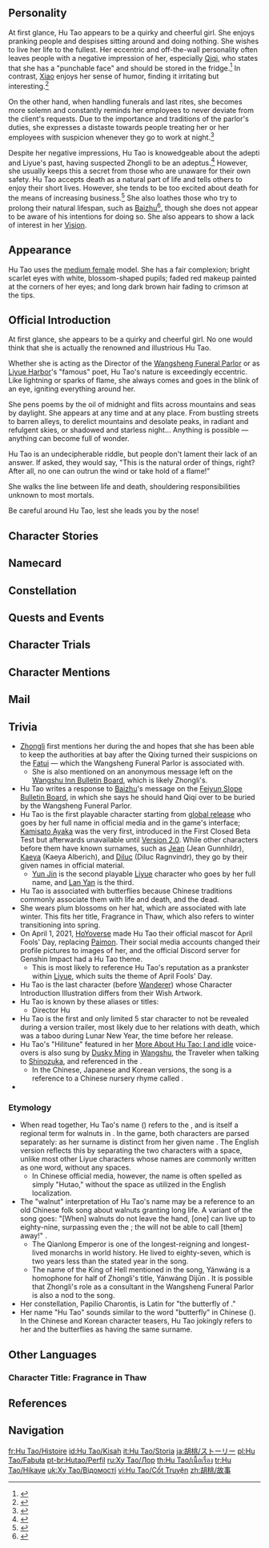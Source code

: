 {{CharacterTabs}}
{{Quote|Hu Tao is the 77th Director of the Wangsheng Funeral Parlor, a person vital to managing Liyue's funerary affairs.<br>She does her utmost to flawlessly carry out a person's last rites and preserve the world's balance of yin and yang.<br>Aside from this, she is also a talented poet whose many "masterpieces" have passed around Liyue's populace by word of mouth.|Description from the Official Website<ref>Official Genshin Impact Website: [https://genshin.hoyoverse.com/en/character/liyue?char=12 Hu Tao]</ref>}}

==Personality==
{{Quote|The 77th Director of the Wangsheng Funeral Parlor. She took over the business at a rather young age.|In-game character attributes and profile page text}}

At first glance, Hu Tao appears to be a quirky and cheerful girl. She enjoys pranking people and despises sitting around and doing nothing. She wishes to live her life to the fullest. Her eccentric and off-the-wall personality often leaves people with a negative impression of her, especially [[Qiqi]], who states that she has a "punchable face" and should be stored in the fridge.<ref>{{Ref/CS|Qiqi|Character Stories}}</ref> In contrast, [[Xiao]] enjoys her sense of humor, finding it irritating but interesting.<ref>{{Ref/VO|Xiao|About Hu Tao}}</ref>

On the other hand, when handling funerals and last rites, she becomes more solemn and constantly reminds her employees to never deviate from the client's requests. Due to the importance and traditions of the parlor's duties, she expresses a distaste towards people treating her or her employees with suspicion whenever they go to work at night.<ref>{{Ref/VO|Hu Tao|More About Hu Tao: III}}</ref>

Despite her negative impressions, Hu Tao is knowedgeable about the adepti and Liyue's past, having suspected Zhongli to be an adeptus.<ref>{{Ref/CS|Zhongli|Character Stories}}</ref> However, she usually keeps this a secret from those who are unaware for their own safety. Hu Tao accepts death as a natural part of life and tells others to enjoy their short lives. However, she tends to be too excited about death for the means of increasing business.<ref>{{Ref/Quest|The Mysterious Wangsheng Parlor}}</ref> She also loathes those who try to prolong their natural lifespan, such as [[Baizhu]]<ref>{{Ref/VO|Hu Tao|About Baizhu}}</ref>, though she does not appear to be aware of his intentions for doing so. She also appears to show a lack of interest in her {{Pyro}} [[Vision]].

==Appearance==
{{See also|Plum Blossom Bouquet}}
<!-- Keep appearance section short and concise. Limit to 3-4 sentences. Outfits should be described on the outfit pages. -->
Hu Tao uses the [[:Category:Medium Female Characters|medium female]] model. She has a fair complexion; bright scarlet eyes with white, blossom-shaped pupils; faded red makeup painted at the corners of her eyes; and long dark brown hair fading to crimson at the tips.

==Official Introduction==
{{Official Introduction
|title=Look out, Hu Tao's coming through!
|link=https://www.hoyolab.com/article/214658
|character=Hu Tao
}}
{{Quote|It would be best not underestimate someone as whimsical as her. However, should you enjoy surprises, then I believe a visit is in order.|[[Zhongli]]}}

At first glance, she appears to be a quirky and cheerful girl. No one would think that she is actually the renowned and illustrious Hu Tao.

Whether she is acting as the Director of the [[Wangsheng Funeral Parlor]] or as [[Liyue Harbor]]'s "famous" poet, Hu Tao's nature is exceedingly eccentric. Like lightning or sparks of flame, she always comes and goes in the blink of an eye, igniting everything around her.

She pens poems by the oil of midnight and flits across mountains and seas by daylight. She appears at any time and at any place. From bustling streets to barren alleys, to derelict mountains and desolate peaks, in radiant and refulgent skies, or shadowed and starless night... Anything is possible &mdash; anything can become full of wonder.

Hu Tao is an undecipherable riddle, but people don't lament their lack of an answer. If asked, they would say, "This is the natural order of things, right? After all, no one can outrun the wind or take hold of a flame!"

She walks the line between life and death, shouldering responsibilities unknown to most mortals.

Be careful around Hu Tao, lest she leads you by the nose!

==Character Stories==
{{Character Story
|title1        = Character Details
|text1         = <p>The 77th Director of the Wangsheng Funeral Parlor, a young lady managing the parlor's operations. Despite her position, she's an amiable person who puts on no airs.</p><p>Her antics are as plentiful as the sand on [[Yaoguang Shoal]]. She never ceases to shock people with her countless bizarre ideas.</p><p>Hu Tao may seem like all play and no work, spending every free moment on leisure and being widely considered a laissez-faire business owner.</p><p>It is only during funeral ceremonies, when she personally leads her undertakers through lamp-lit alleys, that she shows her dignified and solemn side.</p>
|mention1      = 

|title2        = Character Story 1
|friendship2   = 2
|text2         = <p>Funeral ceremonies allow mortals to leave this world with dignity.</p><p> And Liyue's Wangsheng Funeral Parlor is said to be painting the last strokes on the scrolls of people's lives in the most respectful way.</p><p>Traditional funerals include multiple steps such as holding a wake, burial, putting up a memorial plaque... All of which are subject to strict rules.</p><p>Regardless of their social standing and level of wealth, all who depart deserve a ceremony that would do them honor. This is the Wangsheng Funeral Parlor's client service philosophy.</p><p>One would think that such a reputable organization ought to be led only by an individual of utmost learning and sagacity.</p><p>Yet the heavy mantle of the 77th Director has fallen on the shoulders of a young lady like Hu Tao.</p><p>She has got quite a reputation in Liyue. Whenever someone mentions Hu Tao, their neighbors find it extremely hard to navigate the conversation.</p><p>Although she is widely praised for her wit and shrewdness, her eccentric notions are not as welcome, as she often lets her imagination run wild.</p><p>As a three-year-old, she would read through volumes of classic texts while doing handstands. At six, she would cut classes and fall asleep in coffins. When she was eight, she started living in the parlor and learning the etiquette of funeral ceremonies...</p><p>One would never use the word "measured" to describe her behavior.</p><p>During her teenage years, Hu Tao was tasked with conducting a funeral ceremony for the first time.</p><p>The parlor's undertakers and consultants were anticipating her debut with their stomachs in knots as if they were suspended over the peaks of [[Jueyun Karst]].</p>
|mention2      = 

|title3        = Character Story 2
|friendship3   = 3
|text3         = <p>Fortunately, Hu Tao treats the parlor's operations with the utmost importance and is always looking to grow her business.</p><p>"At the Wangsheng Funeral Parlor, the living give us [[Mora]] to see the dead on their way. We have a responsibility to both parties, so we gotta make sure both sides are happy."</p><p>When it comes to the parlor's rules, Hu Tao knows them all like the back of her hand.</p><p>Each day when the parlor closes its doors, Hu Tao invites consultants from different walks of life to pass their teachings on to the undertakers.</p><p>"The funeral tradition is like science. It cannot be performed based on impressions and personal habits."</p><p>Of all the lecturers, Zhongli is the most revered one. As such, his lessons have proven to be the most effective in cultivating the competence of Wangsheng Funeral Parlor's undertakers.</p><p>Despite often being teased by Hu Tao due to his old-fashioned style, he is also the person that she trusts the most.</p><p>Apart from that, Hu Tao always instructs her undertakers to respect their clients' wishes and not insist on any particular form of funeral.</p><p>"Some clients want nothing more than a peaceful ceremony, some opt for a more lively style of event. There are also wealthier clients who would request a funeral arrangement of the most pompous kind. The services we provide have to be tailor-made according to the clients' needs."</p><p>Ever since Hu Tao took over, the parlor's operations have been solid and reliable, with ceremonies conducted so tactfully that quite a few superstitious people in Liyue have changed their attitudes towards funerals.</p><p>Even so, Hu Tao still has a tendency to wander off, disappearing as soon as her undertakers are busy listening to lectures.</p><p>The hobbies and interests of this young director are just as eccentric as her personality, and yet it is difficult to say with certainty if those activities are of a purely leisurely nature.</p><p>Hu Tao's shadow can be seen in the moonlit docks or at the highest, most precarious viewpoints in the mountains, where she's likely to take in the scenery and shape her thoughts into beautiful poetry.</p><p>She loves to roam freely at night, looking for inspiration. When it strikes her, no matter where she is, she cannot help but compose a poem on the spot.</p><p>If they are particularly lucky, the traveling merchants taking respite around the [[Huaguang Stone Forest]] can spot a mysterious girl keeping herself amused in solitude.</p><p>Hu Tao can play a four-player card game accompanied by no one for hours on end.</p><p>That said, the joys of engaging in such activities remain a mystery to all but Hu Tao herself.</p>
|mention3      = Zhongli

|title4        = Character Story 3
|friendship4   = 4
|text4         = <p>The [[Ministry of Civil Affairs]] is guarded by two life-like stone lions, a symbol of power and authority.</p><p>However, Hu Tao, who happened to be passing by the ministry building one day, saw them in a different light. At first, she examined the lions with a thoughtful look, but soon enough, her pensive face gave way to a wide smile, as she slapped them on the fore-paws.</p><p>From that moment on, Hu Tao often visited and petted the stone statues. Not only would she talk to them, but also give them pet names &mdash; Whiskers for the one on the left and Mittens for the one on the right.</p><p>On occasion, she would even bring a bucket of water and a big brush to bathe them, each move so careful and deliberate that one might think that they were her actual pets.</p><p>As it happened, another feline, a living and breathing calico cat, could be found enjoying the local delicacies in front of [[Xinyue Kiosk]], not too far from the ministry building. One day, some city folk came to play with the restaurant's favorite, providing an interesting foil for Hu Tao's peculiarities. Met with befuddled gazes of the bystanders, Hu Tao showed unwavering confidence.</p><p>"Sure, your kitty's cute, but the same can be said about my Whiskers and Mittens. Their fur might be harder, but they're still just as fluffy! Any animal that brings people joy may become a pet. And when it comes to majestic looks, your little fur-ball simply can't measure up to my lions!"</p><p>Suffice to say that this explanation was met with even greater consternation from the onlookers.</p><p>Yet the group of people shocked the most and most often by Hu Tao's antics were the ministry guards. Soft footsteps could often be heard in front of the building at around midnight. Initially, the guards suspected that it had been a thief preparing to rob officials. To their unceasing surprise, it would turn out to just be a young lady playing with the stone lions.</p><p>The guards were faced with an even bigger conundrum when, once everyone had reluctantly got used to her presence, Hu Tao discontinued her visits.</p><p>That meant that the responsibility for cleaning the statues fell on the guards' shoulders once again.</p><p>Subsequently, they decided to keep guard by the lions for many days, anticipating Hu Tao's return. Once they finally had the opportunity to ask her why she would not visit anymore, they received the most absurd of answers.</p><p>"Whiskers and Mittens are adults now and can take care of themselves! Excuse me, I'm running late for my heart-to-heart with a {{sic|Statue of the Seven}} regarding the meaning of life!"</p>
|mention4      = 

|title5        = Character Story 4
|friendship5   = 5
|text5         = <p>Not long after her initial meeting with the little zombie, Hu Tao decided that, as her self-proclaimed true friend, she should grant Qiqi eternal peace.</p><p>Hu Tao would go on to kidnap Qiqi several times following much deliberation in every instance, including calculating the most auspicious time for the ceremony, aiming to follow the standard procedure of cremation, after which she would place Qiqi in a tomb on the outskirts of the city.</p><p>In fact, she would have succeeded already if not for Baizhu's timely interventions.</p><p>Each time the [[Bubu Pharmacy]]'s owner managed to catch up with them, Hu Tao had already had Qiqi packed in a bag, with only her head sticking out, staring in utter confusion as Hu Tao was vigorously digging a hole for the pyre.</p><p>Afterwards, Hu Tao sent Qiqi an apology letter, in which she expressed deep regret that she had not been able to lay Qiqi to rest fast enough.</p><p>In Hu Tao's eyes, Qiqi passed away a long time ago, but has been trapped in this world and cannot free herself of her eternal suffering.</p><p>Baizhu, for his part, had grown ever more relentless in his pursuit of eternal life after meeting Qiqi. This act of defiance against the cycle of life and death was unacceptable to Hu Tao.</p><p>She wanted to bury Qiqi not only out of consideration for her friend but also to restore the natural order.</p><p>But Qiqi could not disagree more, as she was afraid of death and disliked Hu Tao for her attempts.</p><p>Because the struggle between Hu Tao and her had been going on for so long, Qiqi has experienced a breakthrough. She has started to remember places where she might hide to avoid being captured by Hu Tao.</p><p>Perhaps it was due to those desperate survival efforts that Hu Tao decided to do something unusual and dig deeper into Qiqi's past.</p><p>The story of her accident and the mystery of the adepti... That series of coincidences filled Hu Tao's heart with hesitation.</p><p>Since Qiqi's will to live is so strong, she should not be forced to move on. Given the circumstances, she could only be treated as a rare exception that eludes the natural laws.</p><p>Ever since, Hu Tao's attitude towards Qiqi has changed drastically, to the point that she would pamper her.</p><p>Unfortunately, the damage has been done and Hu Tao has become Qiqi's bugbear. The little zombie may need several years more to let go of her grievances.</p>
|mention5      = Baizhu,Qiqi

|title6        = Character Story 5
|friendship6   = 6
|text6         = <p>Hu Tao is not, in fact, best known for her role as Director, but for her other great accomplishment: the creation of poetry.</p><p>She dubs herself the "versemonger of the darkest alleys," and free verse flows forth untamed from her mouth whenever she has free time to be out on the streets.</p><p>The "Hilitune" is Hu Tao's most famous work, well-loved not only by the people of the harbor, but ever on the lips of children as far as [[Qingce Village]] as well.</p><p>Hobbyists and critics alike were greatly surprised by the simple but profound originality of the "Hilitune" and its creation, and went to [[Wanwen Bookhouse]] in droves to search for the works of this great poet. Unfortunately, Hu Tao's anthologies, named "Fiddlesticks" and "Of Common Lives" respectively, have yet to be published.</p><p>[[Xingqiu]], ever immersed in books, also wanted to meet this strange person, and so chose an auspicious date to visit, bringing a gift with him.</p><p>The two hit it off immediately, and they exchanged pointers and impromptu poetry in Wangsheng's main hall &mdash; and when faced with the poetry of Xingqiu's traditional, artistic bent, Hu Tao could always return in kind with some strange and marvelous verse.</p><p>And there was meaning in the chaos, indeed, a rhythm to the bizarre that anyone could perceive, and it was catchy, too.</p><p>Thus did she "beat the old master with untrained fists," leaving Xingqiu at a loss for words.</p><p>At length, the poetic spar ended amiably, and they have been friends ever since, reading and composing poetry with one another when they have the time to meet.</p><p>Over time, [[Chongyun]], too, was pulled in to serve as an umpire, their laughter filling the streets.</p><p>The poems born from these sessions would also be recorded by bystanders.</p><p>If ever you should hear a pair of matched verses, one strict and the other playful, you are most likely to have heard one created jointly by Hu Tao and Xingqiu.</p>
|mention6      = Chongyun,Xingqiu

|title7        = Harmony Hexagram Hat
|friendship7   = 4
|text7         = <p>This hat is somewhat on the hard side, and the insignia of the Wangsheng Funeral Parlor adorns its front.</p><p>It is said that this hat was passed from the [[Old Hu|75th Director]] to Hu Tao. However, that director was large, musclebound, and had a head at least two sizes larger than hers.</p><p>Ultimately, Hu Tao had to spend an entire day and night to modify the hat with her own hands such that its dimensions would fit hers. When she meets others, she tells them: this hat is magical, upholding good and repelling evil, and is a bringer of peace!</p><p>The undertakers laugh and leave it at that, but the 77th Director clearly does treasure that hat.</p><p>No matter the rain or storm, or if Hu Tao returns late covered in muck, that hat will remain spotless and clean.</p><p>The plum blossom that adorns the side of the hat is plucked from a plum tree that Hu Tao planted and grew herself.</p><p>Its creation process is as follows: pluck and air-dry, then paint, lacquer, and outline carefully before sun-drying for three days and voila &mdash; a beautiful accessory, soft to the touch and bearing a delicate fragrance.</p>
|mention7      = Old Hu

|title8        = Vision
|friendship8   = 6
|text8         = <p>This tale should begin with the funeral of Hu Tao's grandfather.</p><p>Ten days before the funeral itself, Old Hu had passed away following a bout of illness. For its 75th Director, Wangsheng Funeral Parlor held a grand funeral, in accordance with the last wishes of the old man himself, to be conducted by Hu Tao.</p><p>Only thirteen at the time, Hu Tao, who would later go on to become the Director in turn, made all the arrangements herself to the highest standard, greatly impressing the undertakers.</p><p>After the funeral, the thirteen-year-old Hu Tao grabbed her traveler's bag and crept out alone in the dead of night. In her bag were only a few rations, some water, and a means to create some light. She was headed to a mysterious and seldom-seen frontier.</p><p>Heading straight from [[Wuwang Hill]], one may arrive at the "border." It is the line that separates life and death, the secrets of which have been managed by Wangsheng Funeral Parlor for generations. According to legend, it is a place where the souls of past relatives and the spirits of those with unfulfilled aspirations linger. For Hu Tao, this journey was a chance to see her grandfather once more before he departed forever.</p><p>For two days she journeyed unceasingly before finally arriving at her destination, yet was unable to locate her grandfather upon arrival. Between the innumerable spirits she walked, but not one of them resembled the old man.</p><p>She stayed there the whole day before falling asleep in exhaustion, awakening to a night sky and heavy dew. Around her were gathered a few lone spirits, clapping and laughing:</p><p>"Silly girl, why would Old Hu be here of all places? What were you thinking, looking for your relatives here?"</p><p>Not one to be swayed so easily, Hu Tao continued to wait, day after day. Her rations gradually disappeared and her water supplies drained away, but her grandfather did not appear. In the end, it was a little old woman who came to her.</p><p>She laid eyes on the exhausted Hu Tao and smiled as she spoke: "Look at your stubbornness, you're exactly like Old Hu. It's a shame, but none of the Wangsheng Funeral Parlor Directors would ever linger here. You come from a family of plain speakers, so let me return the favor... Go back. Go back to where you came from."</p><p>The old woman bid farewell to Hu Tao, before passing over the border and into the distance. Hu Tao watched as the figure of the mysterious woman grew smaller and disappeared, as a sense of doubt tinged with relief manifested itself.</p><p>At last she came to the conclusion: her grandfather's absence was due to him having passed over the border as soon as he'd arrived, to the place where he was bound. He had been open and honest in life, leaving behind no regrets, so was it right for his departure to be framed in regretful terms?</p><p>With a smile, she set forth on the return journey.</p><p>The faraway moon had been casting a thin light on the way over but had now been replaced by the bright light of dawn. As she walked, Hu Tao thought of a saying that her grandfather had often quoted: "Live in life, die in death. Follow your heart, do what you can."</p><p>It was noon when Hu Tao arrived home. She climbed over the wall into the rear courtyard, went straight to her room, and unpacked her travel bag.</p><p>With her food and water long gone, and the rest of her belongings unpacked, the bag she had taken for empty instead contained a colorful [[Vision]]. Just when had it arrived?</p><p>As one of the few living that had dared to visit the border, perhaps Hu Tao's actions had moved some unknown god.</p><p>Perhaps this then constituted a heavenly gift... the ultimate recognition of her strength.</p>
|mention8      = Old Hu
}}

==Namecard==
{{Namecard|Hu Tao: Spirit Soother}}

==Constellation==
{{Constellation Lore|Papilio Charontis}}

==Quests and Events==
{{Quests and Events
|Three to Get Ready, and Here We Go = cutscene
|The Glede Returns to the Pavilion (Quest) = cutscene
}}

==Character Trials==
{{Trials by Character}}

==Character Mentions==
{{Character Mentions}}

==Mail==
{{Mails by Category List|noheader=1}}

==Trivia==
* [[Zhongli]] first mentions her during the {{Quest|Solitary Fragrance}} and hopes that she has been able to keep the authorities at bay after the Qixing turned their suspicions on the [[Fatui]] &mdash; which the Wangsheng Funeral Parlor is associated with.
** She is also mentioned on an anonymous message left on the [[Wangshu Inn Bulletin Board#Zhongli's Message|Wangshu Inn Bulletin Board]], which is likely Zhongli's.
* Hu Tao writes a response to [[Baizhu]]'s message on the [[Feiyun Slope Bulletin Board#B|Feiyun Slope Bulletin Board]], in which she says he should hand Qiqi over to be buried by the Wangsheng Funeral Parlor.
* Hu Tao is the first playable character starting from [[Version 1.0|global release]] who goes by her full name in official media and in the game's interface; [[Kamisato Ayaka]] was the very first, introduced in the First Closed Beta Test but afterwards unavailable until [[Version 2.0]]. While other characters before them have known surnames, such as [[Jean]] (Jean Gunnhildr), [[Kaeya]] (Kaeya Alberich), and [[Diluc]] (Diluc Ragnvindr), they go by their given names in official material.
** [[Yun Jin]] is the second playable [[Liyue]] character who goes by her full name, and [[Lan Yan]] is the third.
* Hu Tao is associated with butterflies because Chinese traditions commonly associate them with life and death, and the dead.
* She wears plum blossoms on her hat, which are associated with late winter. This fits her title, Fragrance in Thaw, which also refers to winter transitioning into spring.
* On April 1, 2021, [[HoYoverse]] made Hu Tao their official mascot for April Fools' Day, replacing [[Paimon]]. Their social media accounts changed their profile pictures to images of her, and the official Discord server for Genshin Impact had a Hu Tao theme.
** This is most likely to reference Hu Tao's reputation as a prankster within [[Liyue]], which suits the theme of April Fools' Day.
* Hu Tao is the last character (before [[Wanderer]]) whose Character Introduction Illustration differs from their Wish Artwork.
* Hu Tao is known by these aliases or titles:
** Director Hu
* Hu Tao is the first and only limited 5 star character to not be revealed during a version trailer, most likely due to her relations with death, which was a taboo during Lunar New Year, the time before her release.
* Hu Tao's "Hilitune" featured in her [[Hu Tao/Voice-Overs|More About Hu Tao: I and idle]] voice-overs is also sung by [[Dusky Ming]] in [[Wangshu]], the Traveler when talking to [[Shinozuka]], and referenced in the {{Achievement|Silly-Billy Churlish Ghoul}}.
** In the Chinese, Japanese and Korean versions, the song is a reference to a Chinese nursery rhyme called {{Lang|Ten Rabbits|zh=十只兔子|zh_rm=shí zhī tùzi}}.
* {{Furnishing Mentions|Hu Tao}}

===Etymology===
* When read together, Hu Tao's name ({{zh|胡桃}}) refers to the {{w|Juglans|walnut tree}}, and is itself a regional term for walnuts in {{wt|胡桃#Synonyms|certain parts of China}}. In the game, both characters are parsed separately: as her surname {{Lang|zh=胡|zh_rm=Hú}} is distinct from her given name {{Lang|zh=桃|zh_rm=Táo|zh_tl=Peach}}. The English version reflects this by separating the two characters with a space, unlike most other Liyue characters whose names are commonly written as one word, without any spaces.
** In Chinese official media, however, the name is often spelled as simply "Hutao," without the space as utilized in the English localization.
* The "walnut" interpretation of Hu Tao's name may be a reference to an old Chinese folk song about walnuts granting long life. A variant of the song goes: "[When] walnuts do not leave the hand, [one] can live up to eighty-nine, surpassing even the {{w|Qianlong Emperor}}; the {{w|Yama_(Buddhism)|King of Hell}} will not be able to call [them] away!" {{Lang|zh=核桃不离手，能活八十九，超过乾隆爷，阎王叫不走！|zh_rm=Hétáo bù líshǒu, néng huó bāshíjiǔ, chāoguò Qiánlóng-yé, Yánwáng jiào bù zóu!}}.
** The Qianlong Emperor is one of the longest-reigning and longest-lived monarchs in world history. He lived to eighty-seven, which is two years less than the stated year in the song.
** The name of the King of Hell mentioned in the song, Yánwáng {{Lang|zh=阎王}} is a homophone for half of Zhongli's title, Yánwáng Dìjūn {{Lang|zh=岩王帝君|zh_tl=Rex Lapis}}. It is possible that Zhongli's role as a consultant in the Wangsheng Funeral Parlor is also a nod to the song.
* Her constellation, Papilio Charontis, is Latin for "the butterfly of {{w|Charon}}."
* Her name "Hu Tao" sounds similar to the word "butterfly" in Chinese ({{zh|蝴蝶|rm=húdié}}). In the Chinese and Korean character teasers, Hu Tao jokingly refers to her and the butterflies as having the same surname.

==Other Languages==
===Character Title: Fragrance in Thaw===
{{Other Languages
|en      = Fragrance in Thaw
|zhs     = 雪霁梅香
|zhs_rm  = Xuějì Méixiāng
|zht     = 雪霽梅香
|zht_rm  = Xuějì Méixiāng
|zh_tl   = The Fragrance of After-Snow Plum Blossoms
|ja      = 雪晴梅香
|ja_rm   = Setsusei Baikou{{Assumed}}
|ja_tl   = The Scent of Plum Blossoms After Snow
|ko      = 눈 그친 뒤의 {{tt|매화향|梅花香}}
|ko_rm   = Nun Geuchin Dwi-ui Maehwahyang
|ko_tl   = Fragrance of an Apricot Flower After Snow
|es      = La Guía del Más Allá
|es_tl   = The Guide to the Afterlife
|fr      = Fragrance nivale
|fr_tl   = Nival Fragrance
|ru      = Весенний аромат
|ru_tl   = Spring Aroma
|th      = กลิ่นหอมของลูกพลัม
|th_rm   = 
|th_tl   = Fragrant Scent of Plums
|vi      = Tuyết Tễ Mai Hương
|vi_tl   = 
|de      = Pflaumenduft bei Tauwetter
|de_tl   = Plum Fragrance in Thaw
|id      = Fragrance in Thaw
|pt      = Fragrância de Ameixa Descongelada
|pt_tl   = Defrosted Plum Fragrance
|tr      = Erik Çiçeği
|tr_tl   = Plum Blossom
|it      = Fragranza del disgelo
|it_tl   = Fragrance of the Thaw
}}

==References==
{{Reflist|2}}

==Navigation==
{{Character Navbox|Lore}}

[[fr:Hu Tao/Histoire]]
[[id:Hu Tao/Kisah]]
[[it:Hu Tao/Storia]]
[[ja:胡桃/ストーリー]]
[[pl:Hu Tao/Fabuła]]
[[pt-br:Hutao/Perfil]]
[[ru:Ху Тао/Лор]]
[[th:Hu Tao/เนื้อเรื่อง]]
[[tr:Hu Tao/Hikaye]]
[[uk:Ху Тао/Відомості]]
[[vi:Hu Tao/Cốt Truyện]]
[[zh:胡桃/故事]]
